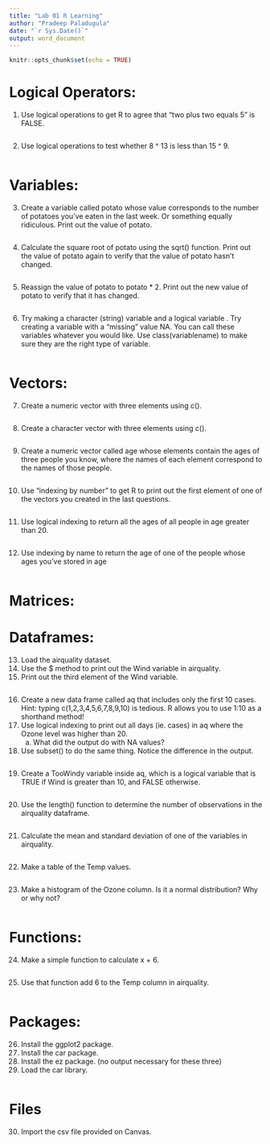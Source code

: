 ```yaml
---
title: "Lab 01 R Learning"
author: "Pradeep Paladugula"
date: "`r Sys.Date()`"
output: word_document
---
```


```r
knitr::opts_chunk$set(echo = TRUE)
```

# Logical Operators: 

1.	Use logical operations to get R to agree that "two plus two equals 5" is FALSE.

```r

```

2.	Use logical operations to test whether 8 ^ 13 is less than 15 ^ 9.

```r

```

# Variables:

3.	Create a variable called potato whose value corresponds to the number of potatoes you've eaten in the last week. Or something equally ridiculous. Print out the value of potato.

```r

```

4.	Calculate the square root of potato using the sqrt() function. Print out the value of potato again to verify that the value of potato hasn't changed.

```r

```

5.	Reassign the value of potato to potato * 2. Print out the new value of potato to verify that it has changed.

```r

```

6.	Try making a character (string) variable and a logical variable . Try creating a variable with a "missing" value NA. You can call these variables whatever you would like. Use class(variablename) to make sure they are the right type of variable. 

```r

```

# Vectors:

7.	Create a numeric vector with three elements using c().

```r

```

8.	Create a character vector with three elements using c().

```r

```

9.	Create a numeric vector called age whose elements contain the ages of three people you know, where the names of each element correspond to the names of those people.

```r

```

10.	Use "indexing by number" to get R to print out the first element of one of the vectors you created in the last questions.

```r

```

11.	Use logical indexing to return all the ages of all people in age greater than 20.

```r

```

12.	Use indexing by name to return the age of one of the people whose ages you've stored in age

```r

```

# Matrices:



# Dataframes:

13.	Load the airquality dataset. 
14. Use the $ method to print out the Wind variable in airquality.
15.	Print out the third element of the Wind variable.

```r

```

16.	Create a new data frame called aq that includes only the first 10 cases. Hint: typing c(1,2,3,4,5,6,7,8,9,10) is tedious. R allows you to use 1:10 as a shorthand method!
17.	Use logical indexing to print out all days (ie. cases) in aq where the Ozone level was higher than 20. 
    a.	What did the output do with NA values?
18.	Use subset() to do the same thing. Notice the difference in the output.

```r

```

19.	Create a TooWindy variable inside aq, which is a logical variable that is TRUE if Wind is greater than 10, and FALSE otherwise.

```r

```

20.	Use the length() function to determine the number of observations in the airquality dataframe.

```r

```

21.	Calculate the mean and standard deviation of one of the variables in airquality.

```r

```

22.	Make a table of the Temp values.

```r

```

23.	Make a histogram of the Ozone column. Is it a normal distribution? Why or why not?

```r

```

# Functions: 

24.	Make a simple function to calculate x + 6.

```r

```

25.	Use that function add 6 to the Temp column in airquality. 

```r

```

# Packages:

26.	Install the ggplot2 package.
27.	Install the car package.
28.	Install the ez package. (no output necessary for these three)
29.	Load the car library.

```r

```

# Files

30. Import the csv file provided on Canvas. 

```r

```